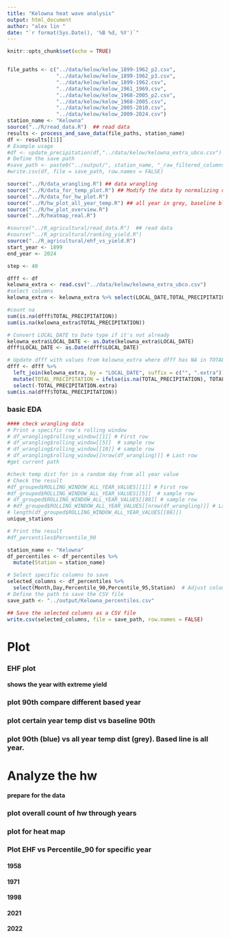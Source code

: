 ```yaml
---
title: "Kelowna heat wave analysis"
output: html_document
author: "alex lin "
date: "`r format(Sys.Date(), '%B %d, %Y')`"
---
```

<script>
function toggleCollapsible(section) {
  var content = section.nextElementSibling;
  if (content.style.display === "none") {
    content.style.display = "block";
  } else {
    content.style.display = "none";
  }
}
</script>


```r
knitr::opts_chunk$set(echo = TRUE)


file_paths <- c("../data/kelow/kelow_1899-1962_p2.csv",
                "../data/kelow/kelow_1899-1962_p3.csv",
                "../data/kelow/kelow_1899-1962.csv",
                "../data/kelow/kelow_1961_1969.csv",
                "../data/kelow/kelow_1968-2005_p2.csv",
                "../data/kelow/kelow_1968-2005.csv",
                "../data/kelow/kelow_2005-2010.csv",
                "../data/kelow/kelow_2009-2024.csv")
station_name <- "Kelowna"
source("../R/read_data.R")  ## read data
results <- process_and_save_data(file_paths, station_name)
df <- results[[1]] 
# Example usage
#df <- update_precipitation(df,"../data/kelow/kelowna_extra_ubco.csv")
# Define the save path
#save_path <- paste0("../output/", station_name, "_raw_filtered_columns.csv")
#write.csv(df, file = save_path, row.names = FALSE)  

source("../R/data_wrangling.R") ## data wrangling
source("../R/data_for_temp_plot.R") ## Modify the data by normalizing dates for plotting, get the data ready, and a function to plot a given year vs baseline
source("../R/data_for_hw_plot.R")  
source("../R/hw_plot_all_year_temp.R") ## all year in grey, baseline blue
source("../R/hw_plot_overview.R") 
source("../R/heatmap_real.R") 

#source("../R_agricultural/read_data.R")  ## read data
#source("../R_agricultural/ranking_yield.R") 
source("../R_agricultural/ehf_vs_yield.R")
start_year <- 1899
end_year <- 2024

step <- 40


```

```r
dfff <- df
kelowna_extra <- read.csv("../data/kelow/kelowna_extra_ubco.csv")
#select columns
kelowna_extra <- kelowna_extra %>% select(LOCAL_DATE,TOTAL_PRECIPITATION)

#count na
sum(is.na(dfff$TOTAL_PRECIPITATION))
sum(is.na(kelowna_extra$TOTAL_PRECIPITATION))

# Convert LOCAL_DATE to Date type if it's not already
kelowna_extra$LOCAL_DATE <- as.Date(kelowna_extra$LOCAL_DATE)
dfff$LOCAL_DATE <- as.Date(dfff$LOCAL_DATE)

# Update dfff with values from kelowna_extra where dfff has NA in TOTAL_PRECIPITATION
dfff <- dfff %>%
  left_join(kelowna_extra, by = "LOCAL_DATE", suffix = c("", ".extra")) %>%
  mutate(TOTAL_PRECIPITATION = ifelse(is.na(TOTAL_PRECIPITATION), TOTAL_PRECIPITATION.extra, TOTAL_PRECIPITATION)) %>%
  select(-TOTAL_PRECIPITATION.extra)
sum(is.na(dfff$TOTAL_PRECIPITATION))


```


<h3 onclick="toggleCollapsible(this);">
<!--TEXT SHOWS: -->
<b>basic EDA</b>
</h3>
<div style="display:none;">  
```r
# Display the first few rows of the combined data
#print(head(df))

# Display unique station names
unique_stations <- df %>%
  distinct(STATION_NAME)
#print(unique_stations)

# 1. Summary Statistics
summary_stats <- summary(df)
#print(summary_stats)

# 2. Missing Values Analysis
missing_values <- sapply(df, function(x) sum(is.na(x)))
#print(missing_values)
```
</div>

```r
#### check wrangling data
# Print a specific row's rolling window
# df_wrangling$rolling_window[[1]] # First row
# df_wrangling$rolling_window[[5]]  # sample row
# df_wrangling$rolling_window[[10]] # sample row
# df_wrangling$rolling_window[[nrow(df_wrangling)]] # Last row
#get current path

```

```r
#check temp dist for in a random day from all year value
# Check the result
#df_grouped$ROLLING_WINDOW_ALL_YEAR_VALUES[[1]] # First row
#df_grouped$ROLLING_WINDOW_ALL_YEAR_VALUES[[5]]  # sample row
# df_grouped$ROLLING_WINDOW_ALL_YEAR_VALUES[[88]] # sample row
# #df_grouped$ROLLING_WINDOW_ALL_YEAR_VALUES[[nrow(df_wrangling)]] # Last row
# length(df_grouped$ROLLING_WINDOW_ALL_YEAR_VALUES[[88]])
unique_stations
```




```r
# Print the result
#df_percentiles$Percentile_90

station_name <- "Kelowna"
df_percentiles <- df_percentiles %>%
  mutate(Station = station_name)

# Select specific columns to save
selected_columns <- df_percentiles %>%
  select(Month,Day,Percentile_90,Percentile_95,Station)  # Adjust column names as needed
# Define the path to save the CSV file
save_path <- "../output/Kelowna_percentiles.csv"

## Save the selected columns as a CSV file
write.csv(selected_columns, file = save_path, row.names = FALSE)
```


<h1 onclick="toggleCollapsible(this);">
<!--TEXT SHOWS: -->
<b> Plot</b>
</h1>
<div style="display:none;"> 

```r
mov_avg
LOESS_avg

```

</div>
<h3 onclick="toggleCollapsible(this);">
<!--TEXT SHOWS: -->
<b> EHF plot</b>
</h3>
<div style="display:none;">  
```r
# filter the date to be April to Aug before slice
df_ehf_top_6 <- df_combined_ehf1 %>%
   filter(month(LOCAL_DATE) >= 4 & month(LOCAL_DATE) <= 8) %>%
  arrange(desc(EHF)) %>%
  slice_head(n = 30)
#unique year
unique(df_ehf_top_6$LOCAL_YEAR)


plot_ehf(df_combined_ehf1,1941)
plot_ehf(df_combined_ehf1,2021)
plot_ehf(df_combined_ehf1,1993)
plot_ehf(df_combined_ehf1,2006)
# Example usage
plot_ehf_all(df_combined_ehf1, start_year, end_year, 1941,station_name)
plot_ehf_all(df_combined_ehf1, start_year, end_year, 2021,station_name)
plot_ehf_all(df_combined_ehf1, start_year, end_year, 1993,station_name)
plot_ehf_all(df_combined_ehf1, start_year, end_year, 2006,station_name)
save_path <- paste0("../output/",station_name,"_monthly_max_EHF.csv")
write.csv(monthly_max_EHF, file = save_path, row.names = FALSE)
```

</div>
<h4 onclick="toggleCollapsible(this);">
<!--TEXT SHOWS: -->
<b>shows the year with extreme yield </b>
</h4>
<div style="display:none;">  

```r
ehf_extreme_yield <- preprocess_ehf_data(df_combined_ehf1,top_yields)

plot_ehf_extreme_yield(ehf_extreme_yield,start_year, end_year, "Kelowna",  (1:6),  top_n = 2)

plot_ehf_extreme_yield(ehf_extreme_yield,start_year, end_year, "Kelowna",  (1:6),  lowest_n = 2)


plot_ehf_extreme_yield <- function(ehf_extreme_yield, start_year, end_year, station_name, ranking, top_n = NULL, lowest_n = NULL) {
  # Create an empty data frame to store all years' data
  all_years_data <- ehf_extreme_yield
  
  # Filter data based on top_n or lowest_n if specified
  if (!is.null(top_n)) {
    top_data <- all_years_data %>%
      filter(Type == "Highest") %>%
      filter(Rank %in% ranking)
    top_data$Color <- "highest yield"
  } else {
    top_data <- data.frame()
  }
  
  if (!is.null(lowest_n)) {
    low_data <- all_years_data %>%
      filter(Type == "Lowest") %>%
      filter(Rank %in% ranking)
    low_data$Color <- "lowest yield"
  } else {
    low_data <- data.frame()
  }
  
  # Combine top and low data
  all_years_data <- bind_rows(top_data, low_data)
  all_years_data$Rank <- as.factor(all_years_data$Rank)
  
  # Filter data to show only between xintercept = 60 and xintercept = 304
  all_years_data <- all_years_data %>%
    filter(DayOfYear >= 60 & DayOfYear <= 304)
  
  las_dig <-  ranking[length(ranking)]
  ggplot(all_years_data, aes(x = DayOfYear)) +
    geom_line(aes(y = EHF, color = Color, group = interaction(Year, Rank)), size = 0.5, alpha = 0.4) +
    scale_color_manual(values = c("highest yield" = "red", "lowest yield" = "blue"), name = "Yield Type") +
    labs(
      title = paste("EHF Over the Years with Top and Lowest", las_dig ," Yields at", station_name),
      x = "Day of Year",
      y = "EHF"
    ) +
    theme_minimal() +
    theme(plot.margin = margin(20, 20, 20, 20)) +
    theme(aspect.ratio = 1/2) +
    geom_vline(xintercept = 60, linetype = "dashed", color = "#008000") +
    geom_vline(xintercept = 120, linetype = "dashed", color = "#808000") +
    geom_vline(xintercept = 304, linetype = "dashed", color = "#FFD700") +
    theme(axis.text.x = element_text(angle = 90, vjust = 0.5, hjust = 1, size = 6),
          plot.title = element_text(size = 14, face = "bold"),
          axis.title = element_text(size = 12))
}

# Example usage:
plot_ehf_extreme_yield(ehf_extreme_yield, start_year, end_year, station_name, (1:3), top_n = 5, lowest_n = 5)
plot_ehf_extreme_yield(ehf_extreme_yield, start_year, end_year, station_name, (1:10), top_n = 5, lowest_n = 5)
plot_ehf_extreme_yield(ehf_extreme_yield, start_year, end_year, station_name, (1:20), top_n = 5, lowest_n = 5)
plot_ehf_extreme_yield(ehf_extreme_yield, start_year, end_year, station_name, (1:40), top_n = 5, lowest_n = 5)

```


```r
ehf_potato <- df_combined_ehf1 %>%
  filter(month(LOCAL_DATE) >= 3 & month(LOCAL_DATE) <= 10) %>%
  filter(LOCAL_YEAR >= 1910 & LOCAL_YEAR <= 2024)
#filter rank to be small than 20
top_yields_10 <- top_yields %>%
  filter(Rank <= 10)
for (y in top_yields_10$REF_DATE) {
  p <- ehf_1y_add_text_annotation(ehf_potato, start_year, end_year, y,station_name,
                           data_pot, top_yields)
  print(p)
}

```

```r
ehf_1y_add_text_annotation(ehf_potato, start_year, end_year, 1941,station_name,
                           data_pot, top_yields)

```
```r
# Assuming `ehf_extreme_yield` has columns 'Day_of_Year', 'EHF', and 'Rank'
ehf_extreme_yield <- ehf_extreme_yield %>%
  mutate(Rank_Group = case_when(
    Rank <= 3 ~ "1-3 Highest",
    Rank <= 6 ~ "4-6 Highest",
    TRUE ~ "1-3 Lowest"
  ))
library(ggplot2)

ggplot(ehf_extreme_yield, aes(x = LOCAL_DATE, y = EHF, color = Rank_Group)) +
  geom_line() +
   +
  labs(title = "EHF Over the Years with Rank Indications",
       x = "Day of Year", y = "EHF",
       color = "Rank Group") +
  theme_minimal()


```
</div>
<h3 onclick="toggleCollapsible(this);">
<!--TEXT SHOWS: -->
<b> plot 90th compare different based year  </b>
</h3>
<div style="display:none;"> 
```r
compare_plot
compare_plot_95
```

</div>

<h3 onclick="toggleCollapsible(this);">
<!--TEXT SHOWS: -->
<b> plot certain year temp dist vs baseline 90th </b>
</h3>
<div style="display:none;"> 



```r
df_plot_year_begin <- prepare_plot_data("Percentile_90", 1941, "MAX_TEMPERATURE")

plot_percentiles_vs_year(df_plot_year_begin,1941)
#

```

```r

# Example usage:
df_plot_year <- prepare_plot_data("Percentile_90", 2021, "MAX_TEMPERATURE")
# Example usage:

plot_percentiles_vs_year(df_plot_year,2021)
```

</div>

<h3 onclick="toggleCollapsible(this);">
<!--TEXT SHOWS: -->
<b> plot  90th (blue) vs all year temp dist (grey). Based line is all year.</b>
</h3>
<div style="display:none;"> 

```r
# Main function to loop through multiple years
plot_all_years <- function(start_year, end_year) {
  for (year in start_year:end_year) {
    df_plot_year <- prepare_plot_data("Percentile_90", year, "MAX_TEMPERATURE")
    print(plot_percentiles_vs_year(df_plot_year, year))
  }
}
#plot_all_years(2000, 2024)

```




```r
# Example usage:
#Assuming the range of years is from 2000 to 2024 and the specific year to highlight is 2014

#print(plot_all_years_with_baseline(start_year,end_year,2000))


#print(plot_all_years_highlight_specific_year(start_year,end_year,1941))
print(plot_all_years_highlight_specific_year(1941,1950,1941))
```

```r
# Example usage:
#print(plot_all_years_highlight_specific_year(start_year,end_year,1940))

```   

</div>
<h1 onclick="toggleCollapsible(this);">
<!--TEXT SHOWS: -->
<b>Analyze the hw </b>
</h1>
<div style="display:none;">  



</div>
<h4 onclick="toggleCollapsible(this);">
<!--TEXT SHOWS: -->
<b>prepare for the data </b>
</h4>
<div style="display:none;">  

```r
year_analysis_hw <- 2019
df_for_hw <- prepare_plot_data("Percentile_90", year_analysis_hw, "MAX_TEMPERATURE")
process_data_for_hw(df_for_hw)

```




```r
# Analysis for each year
# Define the start, end, and step for the sequence


# Generate the sequence of years
years <- seq(start_year, end_year, by = step)

# Loop over the sequence of years
for (year_single in years) {
  #df_plot <- prepare_plot_data("Percentile_90", year_single, "MAX_TEMPERATURE")
  #summaries <- process_data_by_year(process_data_for_hw(df_plot), year_single)
  #plots <- plot_case_summary(summaries, year_single)
  
  #print(plots$month_plot)
  #print(plots$hw_length_plot)
}

```

</div>
<h3 onclick="toggleCollapsible(this);">
<!--TEXT SHOWS: -->
<b>plot overall count of hw through years </b>
</h3>
<div style="display:none;"> 

```r
# Process all years and generate plots

summary_df_hw_day <- process_all_years_and_generate_plots(start_year,1980)

# Print the generated plots
#print(plots$total_plot)
#summary_df_hw_day

```

```r
# Process all years and generate plots

summary_df_hw_day <- process_all_years_and_generate_plots(1980,end_year)
# Print the generated plots
#summary_df_hw_day
```


</div>
<h3 onclick="toggleCollapsible(this);">
<!--TEXT SHOWS: -->
<b>plot for heat map</b>
</h3>
<div style="display:none;">  

```r
# Assuming you have data frames named df_2021, df_2022, ..., df_2025
# Loop through the years to dynamically add each data frame to the list
 list_of_dfs <- list()
 
 for (year in start_year:end_year) {
   # Assuming `df` is the base data frame, apply the `prepare_heatmap_plot_data` function
   prepared_df <- prepare_heatmap_plot_data(df, "Percentile_90", year, "MAX_TEMPERATURE")
   
   # Add the prepared data frame to the list
   list_of_dfs[[as.character(year)]] <- prepared_df
 }
 # Combine the data frames into one
 combined_df <- do.call(rbind, list_of_dfs)
 
```



```r
#combined_df

selected_columns <- combined_df %>%
  select(Year,DayOfYear,Max_Temp_Year,Percentile_90,Station)  # Adjust column names as needed
# Define the path to save the CSV file
save_path <- "../output/Kelowna_heatmap_data.csv"

## Save the selected columns as a CSV file
write.csv(selected_columns, file = save_path, row.names = FALSE)

```

```r

heatmap <- create_heatmap(combined_df, "01-01","12-31")
print(heatmap)
 
```


```r

heatmap <- create_heatmap(combined_df, "04-01","10-31")
print(heatmap)
 
```



```r

result_df_3_Kelowna <- create_heatmap_filter_hw(combined_df, heat_wave_length = 3, start_date = '04-01', end_date = '10-31') 
df_3_Kelowna <- result_df_3_Kelowna[[1]]
df_3_Kelowna_95 <- result_df_3_Kelowna[[2]]

result_df_5_Kelowna <-  create_heatmap_filter_hw(combined_df, heat_wave_length = 5, start_date = '04-01', end_date = '10-31') 
df_5_Kelowna <- result_df_5_Kelowna[[1]]
df_5_Kelowna_95 <- result_df_5_Kelowna[[2]]
```



```r


#df_3_Kelowna
# Rename the column
colnames(df_3_Kelowna)[colnames(df_3_Kelowna) == "Color"] <- "daily_max_temp"
# Add the new column
df_3_Kelowna$station <- "Kelowna"
# Save the updated dataframe to a file
write.csv(df_3_Kelowna, "../output/Kelowna_heatmap_3_dayHW.csv", row.names = FALSE)


#df_5_Kelowna
# Rename the column
colnames(df_5_Kelowna)[colnames(df_5_Kelowna) == "Color"] <- "daily_max_temp"
# Add the new column
df_5_Kelowna$station <- "Kelowna"
# Save the updated dataframe to a file

write.csv(df_5_Kelowna, "../output/Kelowna_heatmap_5_dayHW.csv", row.names = FALSE)



colnames(df_3_Kelowna_95)[colnames(df_3_Kelowna_95) == "Color_95"] <- "daily_max_temp"
# Add the new column
df_3_Kelowna_95$station <- "Kelowna"
# Save the updated dataframe to a file
write.csv(df_3_Kelowna_95, "../output/Kelowna_heatmap_3_dayHW_95.csv", row.names = FALSE)


#df_5_Kelowna
# Rename the column
colnames(df_5_Kelowna_95)[colnames(df_5_Kelowna_95) == "Color_95"] <- "daily_max_temp"
# Add the new column
df_5_Kelowna_95$station <- "Kelowna"
# Save the updated dataframe to a file
write.csv(df_5_Kelowna_95, "../output/Kelowna_heatmap_5_dayHW_95.csv", row.names = FALSE)

```




```r

heatmap <- create_heatmap_diff(combined_df, "04-01","10-31")
print(heatmap)
 
```

```r

df_3_Kelowna <- create_heatmap_diff_filter_hw(combined_df, heat_wave_length = 3, start_date = '04-01', end_date = '10-31') 

df_5_Kelowna <-create_heatmap_diff_filter_hw(combined_df, heat_wave_length = 5, start_date = '04-01', end_date = '10-31') 

```

## seperate view of the heatmap
```r
# list_of_dfs <- list()
# 
# for (year in 1941:1960) {
#   # Assuming `df` is the base data frame, apply the `prepare_heatmap_plot_data` function
#   prepared_df <- prepare_heatmap_plot_data(df, "Percentile_90", year, "MAX_TEMPERATURE")
#   
#   # Add the prepared data frame to the list
#   list_of_dfs[[as.character(year)]] <- prepared_df
# }
# # Combine the data frames into one
# combined_df2 <- do.call(rbind, list_of_dfs)
# 
# heatmap <- create_heatmap_diff(combined_df2, "04-01","10-31")
# print(heatmap)
# 
# 
# list_of_dfs <- list()
# for (year in 1960:1980) {
#   # Assuming `df` is the base data frame, apply the `prepare_heatmap_plot_data` function
#   prepared_df <- prepare_heatmap_plot_data(df, "Percentile_90", year, "MAX_TEMPERATURE")
#   
#   # Add the prepared data frame to the list
#   list_of_dfs[[as.character(year)]] <- prepared_df
# }
# # Combine the data frames into one
# combined_df2 <- do.call(rbind, list_of_dfs)
# 
# heatmap <- create_heatmap_diff(combined_df2, "04-01","10-31")
# print(heatmap)
# 
# list_of_dfs <- list()
# for (year in 1980:2000) {
#   # Assuming `df` is the base data frame, apply the `prepare_heatmap_plot_data` function
#   prepared_df <- prepare_heatmap_plot_data(df, "Percentile_90", year, "MAX_TEMPERATURE")
#   
#   # Add the prepared data frame to the list
#   list_of_dfs[[as.character(year)]] <- prepared_df
# }
# # Combine the data frames into one
# combined_df2 <- do.call(rbind, list_of_dfs)
# 
# heatmap <- create_heatmap_diff(combined_df2, "04-01","10-31")
# print(heatmap)


# 
# list_of_dfs <- list()
# for (year in 2000:2024) {
#   # Assuming `df` is the base data frame, apply the `prepare_heatmap_plot_data` function
#   prepared_df <- prepare_heatmap_plot_data(df, "Percentile_90", year, "MAX_TEMPERATURE")
#   
#   # Add the prepared data frame to the list
#   list_of_dfs[[as.character(year)]] <- prepared_df
# }
# # Combine the data frames into one
# combined_df2 <- do.call(rbind, list_of_dfs)
# 
# heatmap <- create_heatmap_diff(combined_df2, "04-01","10-31")
# print(heatmap)
 
```


## examine specific year (grep line vs 90 vs specific year)
```r
# Define the specific years you want to process
# years_to_process <- c(1947,1958,1970, 2009, 2021)
# 
# # Initialize an empty list to store data frames for each year
# list_of_dfs <- list()
#   
# for (year in years_to_process) {
#   # Assuming `df` is the base data frame, apply the `prepare_heatmap_plot_data` function
#   prepared_df <- prepare_heatmap_plot_data(df, "Percentile_90", year, "MAX_TEMPERATURE")
#   
#   # Add the prepared data frame to the list
#   list_of_dfs[[as.character(year)]] <- prepared_df
# }
# # Combine the data frames into one
# combined_df2 <- do.call(rbind, list_of_dfs)
# 
# heatmap <- create_heatmap_diff(combined_df2, "04-01","10-31")
# print(heatmap)
# 
# for (year in years_to_process) {
#   print(plot_all_years_highlight_specific_year(start_year,end_year,year))
# }
```
## according bar
```r
# # Loop over the sequence of years
# years_to_process <- c(1947,1958,1970, 2009, 2021)
# for (year_single in years_to_process) {
#   df_plot <- prepare_plot_data("Percentile_90", year_single, "MAX_TEMPERATURE")
#   summaries <- process_data_by_year(process_data_for_hw(df_plot), year_single)
#   plots <- plot_case_summary(summaries, year_single)
#   
#   print(plots$month_plot)
#   print(plots$hw_length_plot)
#}
```


</div>
<h3 onclick="toggleCollapsible(this);">
<!--TEXT SHOWS: -->
<b> Plot EHF vs Percentile_90 for specific year</b>
</h3>
<div style="display:none;">  

</div>
<h4 onclick="toggleCollapsible(this);">
<!--TEXT SHOWS: -->
<b>1958</b>
</h4>
<div style="display:none;">  
```r



results_2def <- full_compare_ehf_and_percentile_specific(df_combined_ehf1, 1958)
combined_plot_2021 <- results_2def[[1]]
left_full <- results_2def[[2]] 
left_full
```

</div>
<h4 onclick="toggleCollapsible(this);">
<!--TEXT SHOWS: -->
<b>1971</b>
</h4>
<div style="display:none;">  
```r



results_2def <- full_compare_ehf_and_percentile_specific(df_combined_ehf1, 1971)
combined_plot_2021 <- results_2def[[1]]
left_full <- results_2def[[2]] 
left_full
```


</div>
<h4 onclick="toggleCollapsible(this);">
<!--TEXT SHOWS: -->
<b>1998</b>
</h4>
<div style="display:none;">  
```r



results_2def <- full_compare_ehf_and_percentile_specific(df_combined_ehf1, 1998)
combined_plot_2021 <- results_2def[[1]]
left_full <- results_2def[[2]] 
left_full
```


</div>
<h4 onclick="toggleCollapsible(this);">
<!--TEXT SHOWS: -->
<b>2021</b>
</h4>
<div style="display:none;">  
```r



results_2def <- full_compare_ehf_and_percentile_specific(df_combined_ehf1, 2021)
combined_plot_2021 <- results_2def[[1]]
left_full <- results_2def[[2]] 
left_full
```

</div>
<h4 onclick="toggleCollapsible(this);">
<!--TEXT SHOWS: -->
<b>2022</b>
</h4>
<div style="display:none;">  
```r



results_2def <- full_compare_ehf_and_percentile_specific(df_combined_ehf1, 2022)
combined_plot_2021 <- results_2def[[1]]
left_full <- results_2def[[2]] 
left_full
```